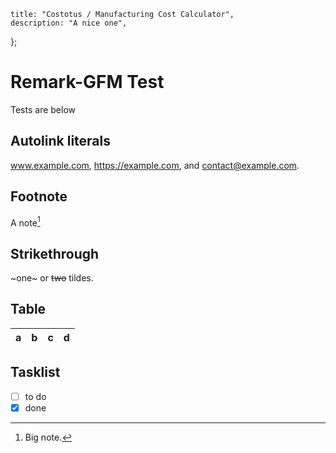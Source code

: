 	title: "Costotus / Manufacturing Cost Calculator",
	description: "A nice one",
};

# Remark-GFM Test

Tests are below

## Autolink literals

www.example.com, https://example.com, and contact@example.com.

## Footnote

A note[^1]

[^1]: Big note.

## Strikethrough

~one~ or ~~two~~ tildes.

## Table

| a   | b   |   c |  d  |
| --- | :-- | --: | :-: |

## Tasklist

-   [ ] to do
-   [x] done
